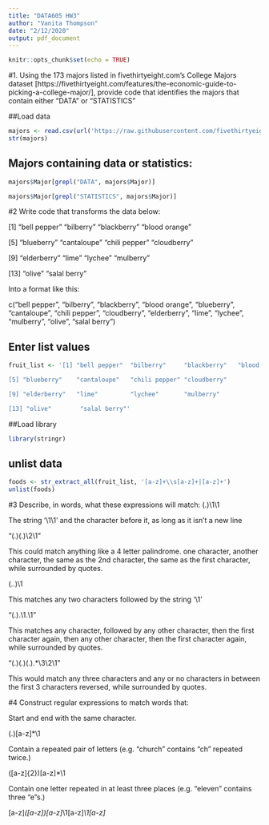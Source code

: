 ---
title: "DATA605 HW3"
author: "Vanita Thompson"
date: "2/12/2020"
output: pdf_document
---

```{r setup, include=FALSE}
knitr::opts_chunk$set(echo = TRUE)
```

#1. Using the 173 majors listed in fivethirtyeight.com’s College Majors dataset [https://fivethirtyeight.com/features/the-economic-guide-to-picking-a-college-major/], provide code that identifies the majors that contain either "DATA" or "STATISTICS"

##Load data

```{r}
majors <- read.csv(url('https://raw.githubusercontent.com/fivethirtyeight/data/master/college-majors/majors-list.csv'), stringsAsFactors = F)
str(majors)
```

## Majors containing data or statistics:

```{r}
majors$Major[grepl("DATA", majors$Major)]
```

```{r}
majors$Major[grepl("STATISTICS", majors$Major)]
```

#2 Write code that transforms the data below:

[1] "bell pepper"  "bilberry"     "blackberry"   "blood orange"

[5] "blueberry"    "cantaloupe"   "chili pepper" "cloudberry"  

[9] "elderberry"   "lime"         "lychee"       "mulberry"    

[13] "olive"        "salal berry"

Into a format like this:

c("bell pepper", "bilberry", "blackberry", "blood orange", "blueberry", "cantaloupe", "chili pepper", "cloudberry", "elderberry", "lime", "lychee", "mulberry", "olive", "salal berry")

## Enter list values

```{r}
fruit_list <- '[1] "bell pepper"  "bilberry"     "blackberry"   "blood orange"

[5] "blueberry"    "cantaloupe"   "chili pepper" "cloudberry"  

[9] "elderberry"   "lime"         "lychee"       "mulberry"    

[13] "olive"        "salal berry"'
```

##Load library

```{r}
library(stringr)
```

## unlist data

```{r}
foods <- str_extract_all(fruit_list, '[a-z]+\\s[a-z]+|[a-z]+')
unlist(foods)
```

#3 Describe, in words, what these expressions will match:
(.)\1\1

The string ‘\1\1’ and the character before it, as long as it isn't a new line

“(.)(.)\\2\\1”

This could match anything like a 4 letter palindrome. one character, another character, the same as the 2nd character, the same as the first character, while surrounded by quotes.

(..)\1

This matches any two characters followed by the string ‘\1’

“(.).\\1.\\1”

This matches any character, followed by any other character, then the first character again, then any other character, then the first character again, while surrounded by quotes.

"(.)(.)(.).*\\3\\2\\1"

This would match any three characters and any or no characters in between the first 3 characters reversed, while surrounded by quotes.

#4 Construct regular expressions to match words that:

Start and end with the same character.

(.)[a-z]*\\1

Contain a repeated pair of letters (e.g. “church” contains “ch” repeated twice.)

([a-z]{2})[a-z]*\\1

Contain one letter repeated in at least three places (e.g. “eleven” contains three “e”s.)

[a-z]*([a-z])[a-z]*\\1[a-z]*\\1[a-z]*